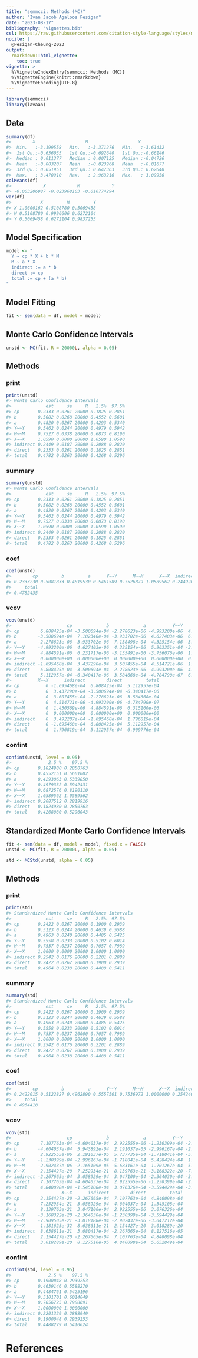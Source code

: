```yaml
---
title: "semmcci: Methods (MC)"
author: "Ivan Jacob Agaloos Pesigan"
date: "2023-08-17"
bibliography: "vignettes.bib"
csl: https://raw.githubusercontent.com/citation-style-language/styles/master/apa.csl
nocite: |
  @Pesigan-Cheung-2023
output:
  rmarkdown::html_vignette:
    toc: true
vignette: >
  %\VignetteIndexEntry{semmcci: Methods (MC)}
  %\VignetteEngine{knitr::rmarkdown}
  %\VignetteEncoding{UTF-8}
---
```


<!-- vignettes/methods-mc.Rmd is generated from .setup/vignettes/methods-mc.Rmd.orig. Please edit that file -->






```r
library(semmcci)
library(lavaan)
```

## Data




```r
summary(df)
#>        X                   M                   Y           
#>  Min.   :-3.199558   Min.   :-3.371276   Min.   :-3.61432  
#>  1st Qu.:-0.636035   1st Qu.:-0.692640   1st Qu.:-0.66146  
#>  Median : 0.011377   Median : 0.007125   Median :-0.04726  
#>  Mean   :-0.003207   Mean   :-0.023968   Mean   :-0.01677  
#>  3rd Qu.: 0.651951   3rd Qu.: 0.647363   3rd Qu.: 0.62640  
#>  Max.   : 3.470910   Max.   : 2.963216   Max.   : 3.09950
colMeans(df)
#>            X            M            Y 
#> -0.003206987 -0.023968103 -0.016774294
var(df)
#>           X         M         Y
#> X 1.0600162 0.5108780 0.5069458
#> M 0.5108780 0.9996606 0.6272104
#> Y 0.5069458 0.6272104 0.9837255
```

## Model Specification


```r
model <- "
  Y ~ cp * X + b * M
  M ~ a * X
  indirect := a * b
  direct := cp
  total := cp + (a * b)
"
```

## Model Fitting


```r
fit <- sem(data = df, model = model)
```

## Monte Carlo Confidence Intervals


```r
unstd <- MC(fit, R = 20000L, alpha = 0.05)
```

## Methods

### print


```r
print(unstd)
#> Monte Carlo Confidence Intervals
#>             est     se     R   2.5%  97.5%
#> cp       0.2333 0.0261 20000 0.1825 0.2851
#> b        0.5082 0.0268 20000 0.4552 0.5601
#> a        0.4820 0.0267 20000 0.4293 0.5340
#> Y~~Y     0.5462 0.0244 20000 0.4979 0.5942
#> M~~M     0.7527 0.0338 20000 0.6873 0.8190
#> X~~X     1.0590 0.0000 20000 1.0590 1.0590
#> indirect 0.2449 0.0187 20000 0.2088 0.2820
#> direct   0.2333 0.0261 20000 0.1825 0.2851
#> total    0.4782 0.0263 20000 0.4268 0.5296
```

### summary


```r
summary(unstd)
#> Monte Carlo Confidence Intervals
#>             est     se     R   2.5%  97.5%
#> cp       0.2333 0.0261 20000 0.1825 0.2851
#> b        0.5082 0.0268 20000 0.4552 0.5601
#> a        0.4820 0.0267 20000 0.4293 0.5340
#> Y~~Y     0.5462 0.0244 20000 0.4979 0.5942
#> M~~M     0.7527 0.0338 20000 0.6873 0.8190
#> X~~X     1.0590 0.0000 20000 1.0590 1.0590
#> indirect 0.2449 0.0187 20000 0.2088 0.2820
#> direct   0.2333 0.0261 20000 0.1825 0.2851
#> total    0.4782 0.0263 20000 0.4268 0.5296
```

### coef


```r
coef(unstd)
#>        cp         b         a      Y~~Y      M~~M      X~~X  indirect    direct 
#> 0.2333230 0.5081833 0.4819530 0.5461589 0.7526879 1.0589562 0.2449205 0.2333230 
#>     total 
#> 0.4782435
```

### vcov


```r
vcov(unstd)
#>                     cp             b             a          Y~~Y          M~~M
#> cp        6.808425e-04 -3.500694e-04 -2.278623e-06 -4.993200e-06  4.884591e-06
#> b        -3.500694e-04  7.182340e-04 -3.933702e-06  4.627403e-06  6.231717e-06
#> a        -2.278623e-06 -3.933702e-06  7.138498e-04  4.325154e-06 -3.135491e-06
#> Y~~Y     -4.993200e-06  4.627403e-06  4.325154e-06  5.963351e-04 -3.756076e-06
#> M~~M      4.884591e-06  6.231717e-06 -3.135491e-06 -3.756076e-06  1.142734e-03
#> X~~X      0.000000e+00  0.000000e+00  0.000000e+00  0.000000e+00  0.000000e+00
#> indirect -1.695468e-04  3.437290e-04  3.607455e-04  4.514721e-06  1.430569e-06
#> direct    6.808425e-04 -3.500694e-04 -2.278623e-06 -4.993200e-06  4.884591e-06
#> total     5.112957e-04 -6.340417e-06  3.584668e-04 -4.784790e-07  6.315160e-06
#>          X~~X      indirect        direct         total
#> cp          0 -1.695468e-04  6.808425e-04  5.112957e-04
#> b           0  3.437290e-04 -3.500694e-04 -6.340417e-06
#> a           0  3.607455e-04 -2.278623e-06  3.584668e-04
#> Y~~Y        0  4.514721e-06 -4.993200e-06 -4.784790e-07
#> M~~M        0  1.430569e-06  4.884591e-06  6.315160e-06
#> X~~X        0  0.000000e+00  0.000000e+00  0.000000e+00
#> indirect    0  3.492287e-04 -1.695468e-04  1.796819e-04
#> direct      0 -1.695468e-04  6.808425e-04  5.112957e-04
#> total       0  1.796819e-04  5.112957e-04  6.909776e-04
```

### confint


```r
confint(unstd, level = 0.95)
#>              2.5 %    97.5 %
#> cp       0.1824980 0.2850763
#> b        0.4552151 0.5601002
#> a        0.4293063 0.5339850
#> Y~~Y     0.4979332 0.5942431
#> M~~M     0.6872576 0.8190110
#> X~~X     1.0589562 1.0589562
#> indirect 0.2087512 0.2819916
#> direct   0.1824980 0.2850763
#> total    0.4268080 0.5296043
```

## Standardized Monte Carlo Confidence Intervals


```r
fit <- sem(data = df, model = model, fixed.x = FALSE)
unstd <- MC(fit, R = 20000L, alpha = 0.05)
```


```r
std <- MCStd(unstd, alpha = 0.05)
```

## Methods

### print


```r
print(std)
#> Standardized Monte Carlo Confidence Intervals
#>             est     se     R   2.5%  97.5%
#> cp       0.2422 0.0267 20000 0.1900 0.2939
#> b        0.5123 0.0244 20000 0.4639 0.5588
#> a        0.4963 0.0240 20000 0.4485 0.5425
#> Y~~Y     0.5558 0.0233 20000 0.5102 0.6014
#> M~~M     0.7537 0.0237 20000 0.7057 0.7989
#> X~~X     1.0000 0.0000 20000 1.0000 1.0000
#> indirect 0.2542 0.0176 20000 0.2201 0.2889
#> direct   0.2422 0.0267 20000 0.1900 0.2939
#> total    0.4964 0.0238 20000 0.4488 0.5411
```

### summary


```r
summary(std)
#> Standardized Monte Carlo Confidence Intervals
#>             est     se     R   2.5%  97.5%
#> cp       0.2422 0.0267 20000 0.1900 0.2939
#> b        0.5123 0.0244 20000 0.4639 0.5588
#> a        0.4963 0.0240 20000 0.4485 0.5425
#> Y~~Y     0.5558 0.0233 20000 0.5102 0.6014
#> M~~M     0.7537 0.0237 20000 0.7057 0.7989
#> X~~X     1.0000 0.0000 20000 1.0000 1.0000
#> indirect 0.2542 0.0176 20000 0.2201 0.2889
#> direct   0.2422 0.0267 20000 0.1900 0.2939
#> total    0.4964 0.0238 20000 0.4488 0.5411
```

### coef


```r
coef(std)
#>        cp         b         a      Y~~Y      M~~M      X~~X  indirect    direct 
#> 0.2422015 0.5122827 0.4962890 0.5557501 0.7536972 1.0000000 0.2542403 0.2422015 
#>     total 
#> 0.4964418
```

### vcov


```r
vcov(std)
#>                     cp             b             a          Y~~Y          M~~M
#> cp        7.107763e-04 -4.604037e-04  2.922555e-06 -1.230399e-04 -2.902437e-06
#> b        -4.604037e-04  5.943892e-04  2.191037e-05 -2.996167e-04 -2.165109e-05
#> a         2.922555e-06  2.191037e-05  5.737735e-04 -1.718041e-04 -5.683161e-04
#> Y~~Y     -1.230399e-04 -2.996167e-04 -1.718041e-04  5.428424e-04  1.701267e-04
#> M~~M     -2.902437e-06 -2.165109e-05 -5.683161e-04  1.701267e-04  5.635686e-04
#> X~~X      2.154427e-20  7.252934e-21  8.139763e-21 -3.168322e-20 -7.909505e-21
#> indirect -2.267665e-04  3.058929e-04  3.047100e-04 -2.364030e-04 -3.018188e-04
#> direct    7.107763e-04 -4.604037e-04  2.922555e-06 -1.230399e-04 -2.902437e-06
#> total     4.840098e-04 -1.545108e-04  3.076326e-04 -3.594429e-04 -3.047212e-04
#>                   X~~X      indirect        direct         total
#> cp        2.154427e-20 -2.267665e-04  7.107763e-04  4.840098e-04
#> b         7.252934e-21  3.058929e-04 -4.604037e-04 -1.545108e-04
#> a         8.139763e-21  3.047100e-04  2.922555e-06  3.076326e-04
#> Y~~Y     -3.168322e-20 -2.364030e-04 -1.230399e-04 -3.594429e-04
#> M~~M     -7.909505e-21 -3.018188e-04 -2.902437e-06 -3.047212e-04
#> X~~X      1.181625e-32  8.638611e-21  2.154427e-20  3.018289e-20
#> indirect  8.638611e-21  3.080417e-04 -2.267665e-04  8.127516e-05
#> direct    2.154427e-20 -2.267665e-04  7.107763e-04  4.840098e-04
#> total     3.018289e-20  8.127516e-05  4.840098e-04  5.652849e-04
```

### confint


```r
confint(std, level = 0.95)
#>              2.5 %    97.5 %
#> cp       0.1900048 0.2939253
#> b        0.4639146 0.5588270
#> a        0.4484761 0.5425196
#> Y~~Y     0.5101701 0.6014049
#> M~~M     0.7056725 0.7988691
#> X~~X     1.0000000 1.0000000
#> indirect 0.2201329 0.2888949
#> direct   0.1900048 0.2939253
#> total    0.4488279 0.5410624
```

# References
